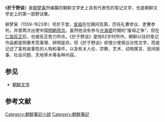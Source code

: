 {{noteTA
|1=zh-hans:於于;zh-hant:於于;於于=>zh-hant:於于;
}}
《'''於于野谈'''》是[[柳梦寅|柳梦寅]]所编纂的朝鲜文学史上具有代表性的笔记文学，也是朝鲜文学史上的第一部野谈集{{r|金宽雄|通史|page1=142|page2=1438}}。

柳梦寅（1559-1623年）号於于堂，[[朝鮮宣祖|宣祖]]在位期间及第，历任礼曹参议、吏曹参判，并曾两次出使中国[[明朝|明朝]][[燕京|燕京]]。虽然他没有参与[[光海君|光海君]]时期的“废母之争”，但在[[仁祖反正|仁祖反正]]后，也被反正势力所杀。《於于野谈》是他62岁时所作。朝鲜以往的笔记作品都是侧重考究事理、辨明是非。但《於于野谈》却很少使用议论性文字，而是记述了富有故事性的人物和事件，以及有关人伦、宗教、艺术、动物寓言、民间故事、社会问题、天地草木等各种内容。{{r|金宽雄|page=142}}

==参见==
*[[朝鲜文学|朝鲜文学]]

==参考文献==
{{Reflist|refs=
<ref name="通史">{{cite book |author=李岩|coauthors=徐建顺、池水涌、俞成云 |title=《朝鲜文学通史》|year=2010年9月 |publisher=社会科学文献出版社 |location=北京|ISBN=978-7-5097-1511-6}}</ref>
<ref name="金宽雄">{{cite book |author=金宽雄|coauthors=金晶银|title=《韩国古代汉文小说史略》 |year=2011年1月|publisher=北京大学出版社 |location=北京|isbn=978-7-301-18103-4}}</ref>
}}

{{literature-stub}}

[[Category:朝鮮筆記小說|Category:朝鮮筆記小說]]
[[Category:朝鮮筆記|Category:朝鮮筆記]]